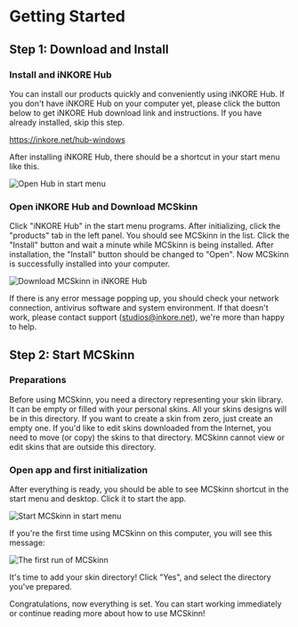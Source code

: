 # Getting Started

## Step 1: Download and Install

### Install and iNKORE Hub

You can install our products quickly and conveniently using iNKORE Hub. If you don't have iNKORE Hub on your computer yet, please click the button below to get iNKORE Hub download link and instructions. If you have already installed, skip this step.

https://inkore.net/hub-windows

After installing iNKORE Hub, there should be a shortcut in your start menu like this.

![Open Hub in start menu](hub-in-start-menu.png)

### Open iNKORE Hub and Download MCSkinn

Click "iNKORE Hub" in the start menu programs. After initializing, click the "products" tab in the left panel. You should see MCSkinn in the list. Click the "Install" button and wait a minute while MCSkinn is being installed. After installation, the "Install" button should be changed to "Open". Now MCSkinn is successfully installed into your computer.

![Download MCSkinn in iNKORE Hub](download-mcskinn-in-hub.png)

If there is any error message popping up, you should check your network connection, antivirus software and system environment. If that doesn't work, please contact support (studios@inkore.net), we're more than happy to help.

## Step 2: Start MCSkinn

### Preparations

Before using MCSkinn, you need a directory representing your skin library. It can be empty or filled with your personal skins. All your skins designs will be in this directory. If you want to create a skin from zero, just create an empty one. If you'd like to edit skins downloaded from the Internet, you need to move (or copy) the skins to that directory. MCSkinn cannot view or edit skins that are outside this directory.

### Open app and first initialization

After everything is ready, you should be able to see MCSkinn shortcut in the start menu and desktop. Click it to start the app.

![Start MCSkinn in start menu](start-mcskinn-in-start-menu.png)

If you're the first time using MCSkinn on this computer, you will see this message:

![The first run of MCSkinn](mcskinn-first-run.png)

It's time to add your skin directory! Click "Yes", and select the directory you've prepared.

Congratulations, now everything is set. You can start working immediately or continue reading more about how to use MCSkinn!